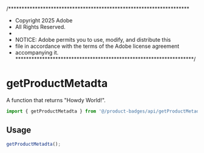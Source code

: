 /********************************************************************
 *  Copyright 2025 Adobe
 *  All Rights Reserved.
 *
 * NOTICE:  Adobe permits you to use, modify, and distribute this 
 * file in accordance with the terms of the Adobe license agreement 
 * accompanying it. 
 *******************************************************************/
  

<Meta title="API/getProductMetadta" />

# getProductMetadta

A function that returns "Howdy World!".

```ts
import { getProductMetadta } from '@/product-badges/api/getProductMetadta';
```

## Usage

```ts
getProductMetadta();
```
